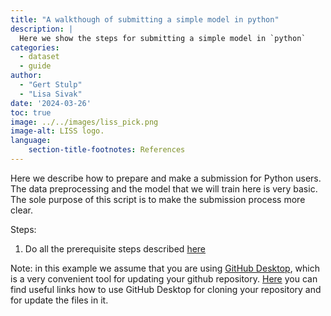 ```yaml
---
title: "A walkthough of submitting a simple model in python"
description: |
  Here we show the steps for submitting a simple model in `python`
categories:
  - dataset
  - guide
author: 
  - "Gert Stulp"
  - "Lisa Sivak"
date: '2024-03-26'
toc: true
image: ../../images/liss_pick.png
image-alt: LISS logo. 
language: 
    section-title-footnotes: References
---
```


Here we describe how to prepare and make a submission for Python users. The data preprocessing and the model that we will train here is very basic. The sole purpose of this script is to make the submission process more clear.  


Steps:  

1. Do all the prerequisite steps described   [here](https://github.com/eyra/fertility-prediction-challenge?tab=readme-ov-file#prerequisites){target="_blank"}


Note: in this example we assume that you are using [GitHub Desktop](https://docs.github.com/en/desktop), which is a very convenient tool for updating your github repository. [Here](https://github.com/eyra/fertility-prediction-challenge/wiki) you can find useful links how to use GitHub Desktop for cloning your repository and for update the files in it.

